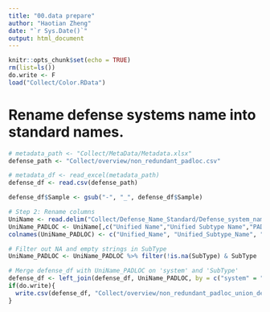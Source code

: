 ```yaml
---
title: "00.data prepare"
author: "Haotian Zheng"
date: "`r Sys.Date()`"
output: html_document
---
```


```r
knitr::opts_chunk$set(echo = TRUE)
rm(list=ls())
do.write <- F
load("Collect/Color.RData")
```


# Rename defense systems name into standard names.

```r
# metadata_path <- "Collect/MetaData/Metadata.xlsx"
defense_path <- "Collect/overview/non_redundant_padloc.csv"

# metadata_df <- read_excel(metadata_path)
defense_df <- read.csv(defense_path)

defense_df$Sample <- gsub("-", "_", defense_df$Sample)

# Step 2: Rename columns
UniName <- read.delim("Collect/Defense_Name_Standard/Defense_system_name_list.txt", header = TRUE, check.names = FALSE)
UniName_PADLOC <- UniName[,c("Unified Name","Unified Subtype Name","PADLOC Subtype Name")]
colnames(UniName_PADLOC) <- c("Unified_Name", "Unified_Subtype_Name", "SubType")

# Filter out NA and empty strings in SubType
UniName_PADLOC <- UniName_PADLOC %>% filter(!is.na(SubType) & SubType != "")

# Merge defense_df with UniName_PADLOC on 'system' and 'SubType'
defense_df <- left_join(defense_df, UniName_PADLOC, by = c("system" = "SubType"))
if(do.write){
  write.csv(defense_df, "Collect/overview/non_redundant_padloc_union_defense_name.csv", row.names = FALSE)
}
```

